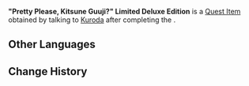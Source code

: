 {{Item Infobox
|id           = 121129
|image        = Item "Pretty Please, Kitsune Guuji?" Limited Deluxe Edition.png
|type         = Quest Items
|description  = The limited deluxe edition of "[[Pretty Please, Kitsune Guuji?]]" The [[Yae Publishing House]] released this limited print run in response to its readers. Stocks were all but emptied out the instant these came to market, making them a much sought-after collector's item amongst light novel lovers.
|source1      = [[Kuroda]]
}}
'''"Pretty Please, Kitsune Guuji?" Limited Deluxe Edition''' is a [[Quest Item]] obtained by talking to [[Kuroda]] after completing the {{Quest|The Color of Memory}}.

==Other Languages==
{{Other Languages|default_hidden=1
|en      = "Pretty Please, Kitsune Guuji?" Limited Deluxe Edition
|zhs     = 《拜托了我的狐仙宫司》限量精装版
|zhs_rm  = 
|zht     = 《拜託了我的狐仙宮司》限量精裝版
|zht_rm  = 
|ja      = 『お願いっ！私の仙狐宮司』限定愛蔵版
|ja_rm   = 
|ko      = 《부탁해요, 나의 여우 신선 궁사님》 한정판 양장본
|es      = «Se lo ruego, Suma Sacerdotisa», edición limitada
|fr      = Édition deluxe limitée de « S'il te plaît, ma Guuji Kitsune ? »
|ru      = «Пожалуйста, Кицунэ Гудзи» ограниченное издание
|th      = "รบกวนด้วยนะ Kitsune Guuji ของฉัน" ฉบับปกแข็งลิมิเต็ด
|th_rm   = 
|vi      = "Làm Phiền Rồi Guuji Hồ Ly Của Ta" Bản Giới Hạn
|de      = Limitierte Sonderausgabe von „Bitte an die Kitsune Guuji“
|id      = "Ayo dong Kitsune Guuji, Kamu Cantik deh" Edisi Mewah Terbatas
|pt      = "Por Favor, Minha Kitsune Guuji?" Edição Limitada de Luxo
|tr      = "Lütfen Kitsune Guuji!" Sınırlı Özel Basım
|it      = Edizione limitata deluxe di "Per cortesia, Kitsune Guuji?"
}}

==Change History==
{{Change History|5.3}}